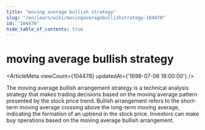 ```yaml
---
title: "moving average bullish strategy"
slug: "/en/learn/wiki/movingaveragebullishstrategy-104478"
id: "104478"
hide_table_of_contents: true
---
```



# moving average bullish strategy

<ArticleMeta viewCount={104478} updatedAt={'1698-07-06 18:00:00'} />

The moving average bullish arrangement strategy is a technical analysis strategy that makes trading decisions based on the moving average pattern presented by the stock price trend. Bullish arrangement refers to the short-term moving average crossing above the long-term moving average, indicating the formation of an uptrend in the stock price. Investors can make buy operations based on the moving average bullish arrangement.
